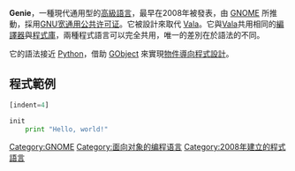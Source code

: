 {{noteTA|G1=IT|G2=FL}}
{{Infobox programming language
| name                   = Genie
| paradigm               = [[編程範型|多範型]]：[[指令式編程|指令式編程]]、[[結構化編程|結構化編程]]、[[物件導向程式設計|物件導向]]
| year                   = {{start date and age|2008}}
| designer               = Jamie McCracken
| developer              = [[GNOME|GNOME Project]]
| latest_release_version = 0.52.3
| latest_release_date    = {{release date and age|2021|05|01}}
| typing                 = [[static_typing|static]]、[[strong_typing|strong]]
| influenced_by          = [[Python|Python]]、[[BOO|BOO]]、[[D語言|D語言]]及[[Delphi|Delphi]]
| operating_system       = [[Cross-platform|Cross-platform]]（所有由[[GLib|GLib]]支援的平台）
| license                = [[LGPL|LGPL 2.1+]]
| website                = https://wiki.gnome.org/Projects/Genie
| file_ext               = .gs
}}
'''Genie'''，一種現代通用型的[[高級語言|高級語言]]，最早在2008年被發表，由 [[GNOME|GNOME]] 所推動，採用[[GNU宽通用公共许可证|GNU宽通用公共许可证]]。它被設計來取代 [[Vala|Vala]]。它與[[Vala|Vala]]共用相同的[[編譯器|編譯器]]與[[程式庫|程式庫]]，兩種程式語言可以完全共用，唯一的差別在於語法的不同。

它的語法接近 [[Python|Python]]，借助 [[GObject|GObject]] 來實現[[物件導向程式設計|物件導向程式設計]]。

==程式範例==
<syntaxhighlight lang="python">
[indent=4]

init
    print "Hello, world!"
</syntaxhighlight>

{{Portal|Free software}}

{{GNOME}}

{{Compu-lang-stub}}
[[Category:GNOME|Category:GNOME]]
[[Category:面向对象的编程语言|Category:面向对象的编程语言]]
[[Category:2008年建立的程式語言|Category:2008年建立的程式語言]]